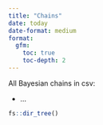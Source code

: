 ```yaml
---
title: "Chains"
date: today
date-format: medium
format: 
  gfm:
    toc: true
    toc-depth: 2
---
```


All Bayesian chains in csv:

-   ...

```r
fs::dir_tree()
```
